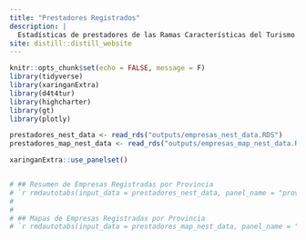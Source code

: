 ```yaml
---
title: "Prestadores Registrados"
description: |
  Estadísticas de prestadores de las Ramas Características del Turismo (RCT) a partir de datos de la Adminsitración Federal de Ingresos Públicos (AFIP).
site: distill::distill_website
---
```



```r
knitr::opts_chunk$set(echo = FALSE, message = F)
library(tidyverse)
library(xaringanExtra)
library(d4t4tur)
library(highcharter)
library(gt)
library(plotly)
```

```r
prestadores_nest_data <- read_rds("outputs/empresas_nest_data.RDS")
prestadores_map_nest_data <- read_rds("outputs/empresas_map_nest_data.RDS")
```


```r
xaringanExtra::use_panelset()


# ## Resumen de Empresas Registradas por Provincia
# `r rmdautotabs(input_data = prestadores_nest_data, panel_name = "provincia", .tablas_prov)`
# 
# 
# ## Mapas de Empresas Registradas por Provincia
# `r rmdautotabs(input_data = prestadores_map_nest_data, panel_name = "name_iso", .subplots)`

```
